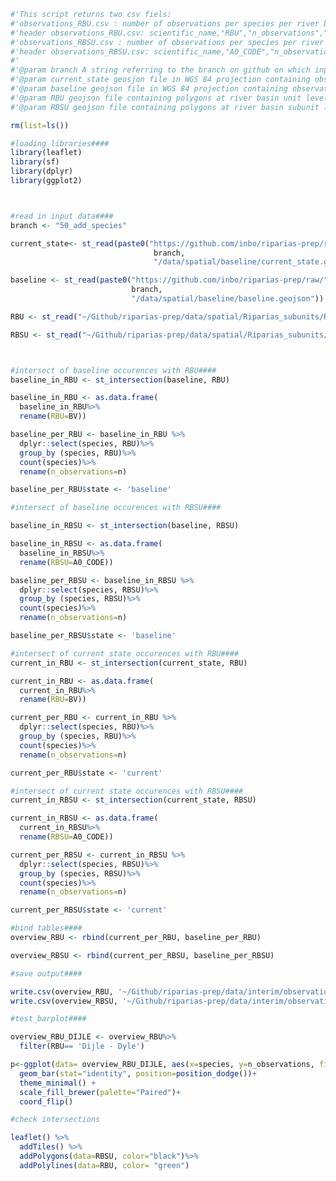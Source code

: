 
```r
#'This script returns two csv fiels:
#'observations_RBU.csv : number of observations per species per river basin unit per state (baseline or current) 
#'header observations_RBU.csv: scientific_name,"RBU","n_observations","state"
#'observations_RBSU.csv : number of observations per species per river basin subunit per state (baseline or current)
#'header observations_RBSU.csv: scientific_name,"A0_CODE","n_observations","state"
#'
#'@param branch A string referring to the branch on github on which input data is read in
#'@param current_state geosjon file in WGS 84 projection containing observations from 2010 until now
#'@param baseline geojson file in WGS 84 projection containing observations from 2010 to 2020
#'@param RBU geojson file containing polygons at river basin unit level
#'@param RBSU geojson file containing polygons at river basin subunit level

rm(list=ls())

#loading libraries####
library(leaflet)
library(sf)
library(dplyr)
library(ggplot2)



#read in input data####
branch <- "50_add_species"

current_state<- st_read(paste0("https://github.com/inbo/riparias-prep/raw/", 
                                branch,
                                "/data/spatial/baseline/current_state.geojson"))

baseline <- st_read(paste0("https://github.com/inbo/riparias-prep/raw/", 
                           branch,
                           "/data/spatial/baseline/baseline.geojson"))

RBU <- st_read("~/Github/riparias-prep/data/spatial/Riparias_subunits/RBU_RIPARIAS_12_02_2021.geojson")

RBSU <- st_read("~/Github/riparias-prep/data/spatial/Riparias_subunits/RBSU_RIPARIAS_12_02_2021.geojson")



#intersect of baseline occurences with RBU####
baseline_in_RBU <- st_intersection(baseline, RBU)

baseline_in_RBU <- as.data.frame(
  baseline_in_RBU%>%
  rename(RBU=BV))

baseline_per_RBU <- baseline_in_RBU %>%
  dplyr::select(species, RBU)%>%
  group_by (species, RBU)%>%
  count(species)%>%
  rename(n_observations=n)

baseline_per_RBU$state <- 'baseline'

#intersect of baseline occurences with RBSU####

baseline_in_RBSU <- st_intersection(baseline, RBSU)

baseline_in_RBSU <- as.data.frame(
  baseline_in_RBSU%>%
  rename(RBSU=A0_CODE))

baseline_per_RBSU <- baseline_in_RBSU %>%
  dplyr::select(species, RBSU)%>%
  group_by (species, RBSU)%>%
  count(species)%>%
  rename(n_observations=n)

baseline_per_RBSU$state <- 'baseline'

#intersect of current state occurences with RBU####
current_in_RBU <- st_intersection(current_state, RBU)

current_in_RBU <- as.data.frame(
  current_in_RBU%>%
  rename(RBU=BV))

current_per_RBU <- current_in_RBU %>%
  dplyr::select(species, RBU)%>%
  group_by (species, RBU)%>%
  count(species)%>%
  rename(n_observations=n)

current_per_RBU$state <- 'current'

#intersect of current state occurences with RBSU####
current_in_RBSU <- st_intersection(current_state, RBSU)

current_in_RBSU <- as.data.frame(
  current_in_RBSU%>%
  rename(RBSU=A0_CODE))

current_per_RBSU <- current_in_RBSU %>%
  dplyr::select(species, RBSU)%>%
  group_by (species, RBSU)%>%
  count(species)%>%
  rename(n_observations=n)

current_per_RBSU$state <- 'current'

#bind tables####
overview_RBU <- rbind(current_per_RBU, baseline_per_RBU)

overview_RBSU <- rbind(current_per_RBSU, baseline_per_RBSU)

#save output####

write.csv(overview_RBU, '~/Github/riparias-prep/data/interim/observations_RBU.csv', row.names=FALSE)
write.csv(overview_RBSU, '~/Github/riparias-prep/data/interim/observations_RBSU.csv', row.names=FALSE)

#test_barplot####

overview_RBU_DIJLE <- overview_RBU%>%
  filter(RBU== 'Dijle - Dyle')

p<-ggplot(data= overview_RBU_DIJLE, aes(x=species, y=n_observations, fill= state)) +
  geom_bar(stat="identity", position=position_dodge())+
  theme_minimal() +
  scale_fill_brewer(palette="Paired")+
  coord_flip()

#check intersections

leaflet() %>% 
  addTiles() %>% 
  addPolygons(data=RBSU, color="black")%>%
  addPolylines(data=RBU, color= "green")
  
```